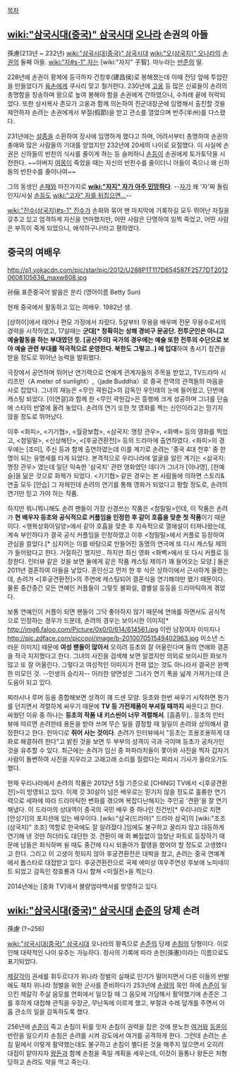 [[목차]]

== [[wiki:"삼국시대(중국)" 삼국시대]] [[오]]나라 손권의 아들 == 
孫慮(213년 ~ 232년)
[[wiki:"삼국시대(중국)" 삼국시대]] [[wiki:"오(삼국지)" 오]]나라의 [[손권]]의 둘째 아들. [[wiki:"자#s-1" 자]]는 [wiki:"자지" 子智]. 마누라는 [[반준]]의 딸.

228년에 손권이 황제에 등극하자 건창후(建昌侯)로 봉해졌는데 이때 전당 앞에 투압란을 만들었다가 [[육손]]에게 쿠사리 맞고 철거한다. 230년에 [[고옹]] 등 많은 신료들이 손려의 총명함을 칭송하며 왕으로 높여 봉해야 함을 손권에게 간하였으나, 수차례 끝에 허락되었다. 또한 상서복사 존모가 고옹과 함께 의논하여 진군대장군에 임명해서 출진할 것을 제안하자 손려는 손권에게서 부절(假節)을 받고 관소를 열었으며 반주(半州)를 다스렸다.

231년에는 [[설종]]을 소환하여 장사에 임명하게 했다고 하며, 어려서부터 총명하여 손권의 총애와 많은 사람들의 기대를 얻었지만 232년에 20세의 나이로 요절했다. 이 사실에 손권은 신하들의 반찬의 식사를 줄이게 하는 등 슬퍼하니 [[손등]]이 손권에게 토가토닥을 시전한다. ~~아버지 [[여몽]]이 죽었을 때는 자신의 반찬수를 줄이더니 아들이 죽으니 왜 신하들의 반찬수를 줄이나여~~

그의 동생인 [[손패]]와 마찬가지로 '''[[wiki:"자지" 자가 아주 민망하다]]'''. --[[자]]가 왜 '자'짜 돌림인지/사실 [[손등]]도 [[wiki:"고자" 자를 뒤집으면...]]--

[[wiki:"진수(삼국지)#s-1" 진수]]가 손화와 묶어 맨 마지막에 기록하길 모두 뛰어난 자질을 갖추고 있고 엄격하게 자신을 연마했지만, 어떤 사람은 단명하여 일찍 죽었고, 어떤 사람은 부득이 죽게 되었으니, 애석하구나!라고 평하였다.

== 중국의 여배우 ==
http://p1.yokacdn.com/pic/star/pic/2012/U288P1T117D654587F2577DT20120608105636_maxw808.jpg

孙俪 표준중국어 발음은 쑨리 (영어이름 Betty Sun)

현재 중국에서 활동하고 있는 여배우. 1982년 생.

[상하이]에서 태어나 편모 가정에서 자랐다. 5살부터 무용을 배우며 전문 무용수로서의 경력을 시작하였고, 17살때는 '''군대[* 정확히는 상해 경비구 문공단. 전투군인은 아니고 예술활동을 하는 부대였던 듯. [공산주의] 국가의 경우에는 예술 또한 전투의 수단으로 보아 예술 관련 부대를 적극적으로 운영한다. 북한도 그렇고..] 에 입대'''하여 총서기 접견을 받을 정도로 뛰어난 능력을 발휘했다. 

극장에서 공연하며 뛰어난 연기력으로 연예계 관계자들의 주목을 받았고, TV드라마 시리즈인〈A meter of sunlight〉,〈jade Buddha〉로 중국 전역의 관객들의 마음을 사로 잡았다. 그녀의 재능은 <무인 곽원갑>의 감독인 우인태의 눈에 들어왔고, 단번에 캐스팅 되었다. [이연걸]과 함께 한 <무인 곽원갑>은 흥행에 크게 성공하며 그녀를 단숨에 스타의 반열에 올려 놓았다. 손려의 연기 또한 첫 영화를 찍는 신인이라고는 믿기지 않을 정도로 뛰어났다.

이후 <화피>, <기기협>, <월광보합>, <삼국지: 명장 관우>, <화벽> 등의 영화를 찍었고, <첨밀밀>, <신상해탄>, <[후궁견환전]> 등의 드라마에 출연하였다. <화피>의 경우에는 [조미], 주신 등과 함께 출연하였는데 이를 계기로 손려는 '중국 4대 천후' 중 한명이 되는 유명세를 타게 되었다. 본격적으로 우리나라에 얼굴을 알린 계기는 <삼국지: 명장 관우> 였는데 일단 익숙한 '삼국지' 관련 영화였던 데다가 그녀가 [이나영], [한예슬]을 닮은 것으로 화제가 되었다. <기기협> 같은 경우는 본 사람들에 의하면 스토리&연출 모두 [안습] 그 자체인데 손려의 연기를 통해 영화가 되었다고 평할 정도로, 손려의 연기만 믿고 가야 하는 작품. 

하지만 뭐니뭐니해도 손려 팬들이 가장 신경쓰는 작품은 <첨밀밀>인데, 이 작품은 손려가 '''현 배우자 등초와 공식적으로 커플임을 인정한 후 같이 호흡을 맞춘 첫 작품'''이기 때문이다. <행복상화아일양>에서 같이 호흡을 맞춘 후 지속적으로 열애설이 터져나왔는데, 계속 부인하다가 결국 공식 커플임을 인정하였고 이후 <첨밀밀>에서 커플로 등장하여 관심을 끌었다.[* 심지어는 이를 바탕으로 만들어진 동명의 연극에 또 다시 캐스팅 제의가 들어왔다고 한다. 거절하긴 했지만.. 하지만 최신 영화 <화벽>에서 또 다시 커플로 등장한다. 인터뷰 같은 것을 보면 둘에게 같은 작품 캐스팅 제의가 꽤 들어오는 모양.] 둘은 2011년 결혼하여 아들을 낳았다. 혼인신고 먼저 한 후 식은 상하이에서 근사하게 올렸는데, 손려가 <[후궁견환전]>의 주연에 캐스팅되어 결혼식을 연기해야만 했기 때문이다. 물론 중간중간 모든 연예인 커플들이 그렇듯 불화설, 결별설 등등을 드라마틱하게 겪었다. 

보통 연예인이 커플이 되면 팬들이 그닥 좋아하지 않기 때문에 연애를 하면서도 공식적으로 인정하는 경우가 드문데, 손려의 경우는 보이시한 이미지[* http://img6.faloo.com/Picture/0x0/0/614/614561.jpg 이런 남장여자 이미지나 http://pic.zdface.com/piccool/image/b-201007051549402963.jpg 미소년 스러운 이미지] 때문에 '''여성 팬들이 많아서''' 오히려 등초와 잘 어울린다며 둘의 연애와 결혼을 적극 지지했다고 한다. 그녀의 사진을 검색해 보면 알겠지만 의외로 보이시한 화보가 많고 또 잘 어울린다. 그렇다고 여성적인 이미지가 전혀 없는 것도 아니라서 결국은 완벽한 미모인 것. --인생의 승리자-- 이러한 양면성은 그녀가 연기 폭을 넓게 가져가는데 큰 도움이 되고 있다. 

찌라시나 루머 등을 종합해보면 성격이 꽤 드센 모양. 등초와 한번 싸우기 시작하면 뭔가를 던지면서 격렬하게 싸우기 때문에 '''TV 등 가전제품이 부셔질 때까지''' 싸운다고 한다. 싸웠던 이유 중 하나는 '''등초의 작품 내 키스씬이 너무 격렬해서'''. [흠좀무].. 등초의 인터뷰에 따르면 손려한테 용돈을 받아 쓰며 무슨 일을 결정할 때 일일이 손려와 상의해서 결정한다고 한다. 한마디로 '''쥐어 사는 것이다'''. 손려가 인터뷰에서 "등초는 조용조용하게 대화로 해결하려 한다"고 밝힌 것을 보면 두 부부의 성격이 극과 극이며 등초가 공처가인 것을 유추할 수 있다. 최근에는 손려가 임신 중 파파라치들이 쫓아와 사진을 찍자 갑자기 사람이 돌변하여 사진을 지우라고 고래고래 소리를 질렀다는 찌라시 기사가 올라오기도 했다.

현재 우리나라에서 손려의 작품은 2012년 5월 기준으로 [CHING] TV에서 <[후궁견환전]>이 방영되고 있다. 이제 갓 30살이 넘은 배우로는 믿기지 않을 정도로 훌륭한 연기력으로 세파에 따라 드라마틱한 변화를 겪으며 복잡다난해지는 주인공 '견환'을 잘 연기해냈다. 이 드라마의 상대역이 중국의 국민 배우 중 하나인 진건빈[* 우리나라로 치면 [안성기]의 포지션에 있는 배우이다. [wiki:"삼국(드라마)" 드라마 삼국]의 [wiki:"조조(삼국지)" 조조] 역할로 한국에도 잘 알려졌다.]임에도 불구하고 꿀리지 않고 대등하게 연기해 낸 것만 하더라도 대단한 것. 견환이 매 회 빠짐없이 엄청난 파트로 등장하기 때문에 남들은 회식하며 쉴 때도 중간에 다시 되돌아가 촬영을 했어야 할 정도로 고생했다고 한다. 그리고 이 고생이 헛되지 않아 후궁견환전은 대박을 쳤고, 손려는 중국 연예계에서 톱스타로 대접받고 있다. 후궁견환전으로 국제 에미상 여우주연상 후보에 노미네이트 되었고 감독인 정효룡과 다시 합쳐 <미월전>을 찍는다.

2014년에는 [중화 TV]에서 불량엄마백서를 방영하고 있다.
== [[wiki:"삼국시대(중국)" 삼국시대]] [[손준]]의 당제 손려 ==
孫慮
(?~256)

[[wiki:"삼국시대(중국)" 삼국시대]] 오나라의 황족으로 [[손준]]의 당제 [[손침]]의 당형이다. 이로 인해 대략적인 나이 유추는 가능하다. 정사의 기록에 따라 손헌(孫憲)이라는 이름으로도 표기되었다.

[[제갈각]]이 권세를 휘두르다가 위나라 정벌의 실패로 인기가 떨어지면서 다른 이들의 반발에도 재차 위나라 정벌을 위한 군사를 준비하다가 253년에 [[손량]]의 묵인 하에 [[손준]]이 일으킨 제갈각 주살 음모를 연회에서 일으킬 때 그 음모에 가담해서 활약했기에 손준은 그를 후하게 대접해 관직을 우장군, 무난독에 이르게 했고, 부절과 수레 덮개를 주면서 아홉 관소의 일을 감독하도록 했다.

256년에 [[손준]]이 죽고 손침이 뒤를 잇자 손침이 권력을 잡은 것에 분노한 [[여거]]와 [[등윤]]이 반란을 일으키자 손침은 손려를 시켜 강도에서 여거를 공격하게 한다. 그런데 손려는 손침 밑에서 이렇게 활약했는데도 불구하고 손침이 별다른 것을 해주지 않으면서 오히려 대접이 얕아지자 [[왕돈]]과 함께 손침을 죽일 계획을 세우는데, 이것이 들통나 왕돈은 처형당하고 손려도 약을 먹고 죽는다.
